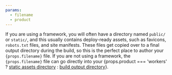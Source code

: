 ```yaml
---
params:
  - filename
  - product
---
```



If you are using a framework, you will often have a directory named `public/` or `static/`, and this usually contains deploy-ready assets, such as favicons, `robots.txt` files, and site manifests. These files get copied over to a final output directory during the build, so this is the perfect place to author your <code>{props.filename}</code> file. If you are not using a framework, the <code>{props.filename}</code> file can go directly into your {props.product === 'workers' ? <a href="/workers/static-assets/binding/#directory">static assets directory</a> : <a href="/pages/configuration/build-configuration/">build output directory</a>}.
